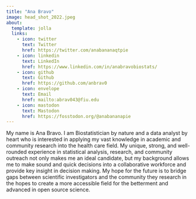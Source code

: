 ```yaml
---
title: "Ana Bravo"
image: head_shot_2022.jpeg
about:
  template: jolla
  links:
    - icon: twitter
      text: Twitter
      href: https://twitter.com/anabananaqtpie
    - icon: linkedin
      text: LinkedIn
      href: https://www.linkedin.com/in/anabravobiostats/
    - icon: github
      text: Github
      href: https://github.com/anbrav0
    - icon: envelope
      text: Email 
      href: mailto:abrav043@fiu.edu
    - icon: mastodon
      text: Mastodon
      href: https://fosstodon.org/@anabananapie
---
```


My name is Ana Bravo. I am Biostatistician by nature and a data analyst by heart who is interested in applying my vast knowledge in academic and community research into the health care field. My unique, strong, and well-rounded experience in statistical analysis, research, and community outreach not only makes me an ideal candidate, but my background allows me to make sound and quick decisions into a collaborative workforce and provide key insight in decision making. My hope for the future is to bridge gaps between scientific investigators and the community they research in the hopes to create a more accessible field for the betterment and advanced in open source science.